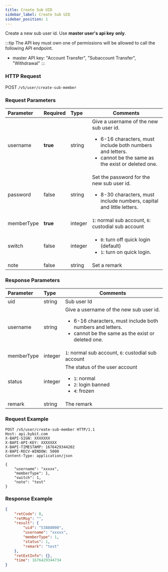 ```yaml
---
title: Create Sub UID
sidebar_label: Create Sub UID
sidebar_position: 1
---
```

Create a new sub user id. Use **master user's api key** **only**.

:::tip
The API key must own one of permissions will be allowed to call the following API endpoint.
* master API key: "Account Transfer", "Subaccount Transfer", "Withdrawal"
:::

### HTTP Request
POST `/v5/user/create-sub-member`

### Request Parameters
| Parameter | Required | Type | Comments|
|:----- |:-------|:-----|------ |
|username |<b>true</b> |string |Give a username of the new sub user id. <ul><li>6-16 characters, must include both numbers and letters.</li><li>cannot be the same as the exist or deleted one.</li> </ul>|
|password |false |string |Set the password for the new sub user id. <ul><li>8-30 characters, must include numbers, capital and little letters.</li></ul>|
|memberType |<b>true</b> |integer |`1`: normal sub account, `6`: custodial sub account|
|switch |false |integer |<ul><li> `0`: turn off quick login (default)</li><li>  `1`: turn on quick login.</li></ul>|
|note |false |string |Set a remark |

### Response Parameters
| Parameter | Type | Comments|
|:----- |:-----|----- |
|uid |string |Sub user Id |
|username |string |Give a username of the new sub user id. <ul><li>6-16 characters, must include both numbers and letters.</li><li>cannot be the same as the exist or deleted one.</li></ul>|
|memberType |integer |`1`: normal sub account, `6`: custodial sub account|
|status |integer |The status of the user account<ul><li>`1`: normal</li><li>`2`: login banned</li><li>`4`: frozen </li></ul>|
|remark |string |The remark |

### Request Example

```http
POST /v5/user/create-sub-member HTTP/1.1
Host: api.bybit.com
X-BAPI-SIGN: XXXXXXX
X-BAPI-API-KEY: XXXXXXX
X-BAPI-TIMESTAMP: 1676429344202
X-BAPI-RECV-WINDOW: 5000
Content-Type: application/json

{
    "username": "xxxxx",
    "memberType": 1,
    "switch": 1,
    "note": "test"
}
```

### Response Example

```json
{
    "retCode": 0,
    "retMsg": "",
    "result": {
        "uid": "53888000",
        "username": "xxxxx",
        "memberType": 1,
        "status": 1,
        "remark": "test"
    },
    "retExtInfo": {},
    "time": 1676429344734
}
```